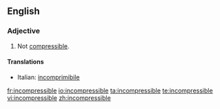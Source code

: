==English==
===Adjective===
{{en-adj|-}}
# Not [[compressible]].

====Translations====
{{top}}
*Italian: [[incomprimibile]]
{{mid}}

{{bottom}}

[[fr:incompressible]]
[[io:incompressible]]
[[ta:incompressible]]
[[te:incompressible]]
[[vi:incompressible]]
[[zh:incompressible]]
